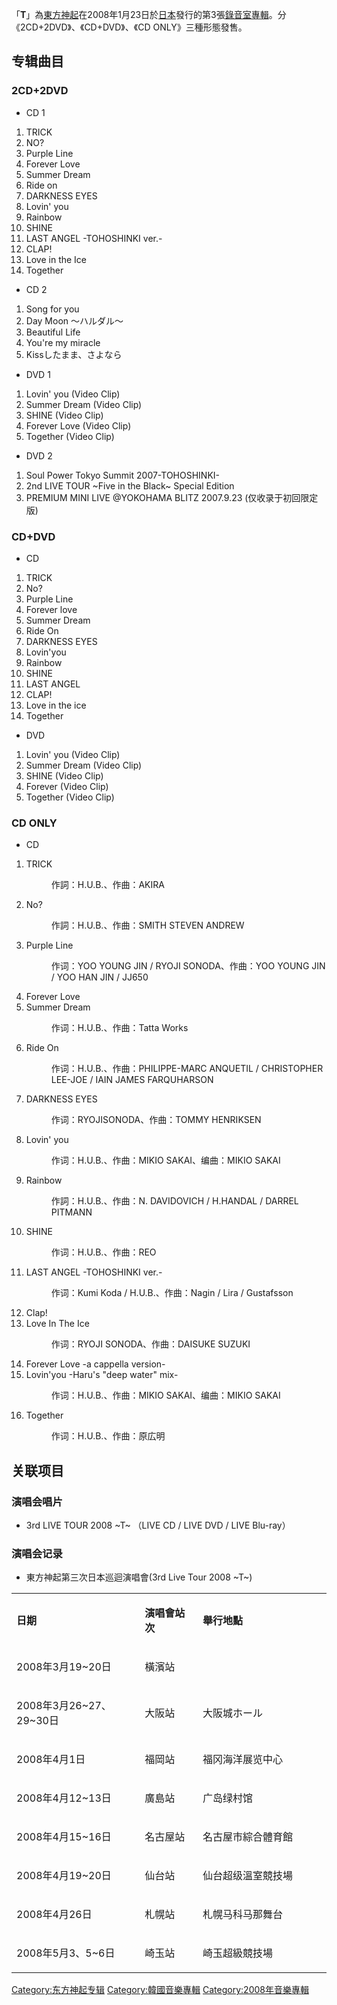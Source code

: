 {{unreferenced|time=2014-03-16T03:54:10+00:00}}
{{Infobox Album
| Name           = T
| Type           = [[錄音室專輯|錄音室專輯]]
| Artist         = [[東方神起|東方神起]]
| Released       = 2008年1月23日
| Recorded       = 日本
| Genre          = [[J-POP|J-POP]]<br />[[R&B|R&B]]
| Length         = <!--分秒-->
| Label          = [[rhythm_zone|rhythm zone]]
| Producer       = 
| Chart position = * Oricon周间销售名次：第4位
}}
「'''T'''」為[[東方神起|東方神起]]在2008年1月23日於[[日本|日本]]發行的第3張[[錄音室專輯|錄音室專輯]]。分《2CD+2DVD》、《CD+DVD》、《CD ONLY》三種形態發售。
== 专辑曲目 ==
=== 2CD+2DVD ===
* CD 1
# TRICK
# NO?
# Purple Line
# Forever Love
# Summer Dream
# Ride on
# DARKNESS EYES
# Lovin' you
# Rainbow
# SHINE
# LAST ANGEL -TOHOSHINKI ver.-
# CLAP!
# Love in the Ice
# Together
* CD 2
# Song for you
# Day Moon ～ハルダル～
# Beautiful Life
# You're my miracle
# Kissしたまま、さよなら
* DVD 1
# Lovin' you (Video Clip)
# Summer Dream (Video Clip)
# SHINE (Video Clip)
# Forever Love (Video Clip)
# Together (Video Clip)
* DVD 2
# Soul Power Tokyo Summit 2007-TOHOSHINKI-
# 2nd LIVE TOUR ~Five in the Black~ Special Edition
# PREMIUM MINI LIVE @YOKOHAMA BLITZ 2007.9.23       (仅收录于初回限定版)
=== CD+DVD ===
* CD
# TRICK
# No?
# Purple Line
# Forever love
# Summer Dream
# Ride On
# DARKNESS EYES
# Lovin&apos;you
# Rainbow
# SHINE
# LAST ANGEL
# CLAP!
# Love in the ice
# Together
* DVD
# Lovin' you (Video Clip)
# Summer Dream (Video Clip)
# SHINE (Video Clip)
# Forever (Video Clip)
# Together (Video Clip)
=== CD ONLY ===
* CD
# TRICK
#:作詞：H.U.B.、作曲：AKIRA
# No?
#:作詞：H.U.B.、作曲：SMITH STEVEN ANDREW
# Purple Line
#:作词：YOO YOUNG JIN / RYOJI SONODA、作曲：YOO YOUNG JIN / YOO HAN JIN / JJ650
# Forever Love
# Summer Dream
#:作词：H.U.B.、作曲：Tatta Works
# Ride On
#:作词：H.U.B.、作曲：PHILIPPE-MARC ANQUETIL / CHRISTOPHER LEE-JOE / IAIN JAMES FARQUHARSON
# DARKNESS EYES
#:作词：RYOJISONODA、作曲：TOMMY HENRIKSEN
# Lovin' you
#:作词：H.U.B.、作曲：MIKIO SAKAI、编曲：MIKIO SAKAI
# Rainbow
#:作詞：H.U.B.、作曲：N. DAVIDOVICH / H.HANDAL / DARREL PITMANN
# SHINE
#:作词：H.U.B.、作曲：REO
# LAST ANGEL -TOHOSHINKI ver.-
#:作词：Kumi Koda / H.U.B.、作曲：Nagin / Lira / Gustafsson
# Clap!
# Love In The Ice
#:作词：RYOJI SONODA、作曲：DAISUKE SUZUKI
# Forever Love -a cappella version-
# Lovin'you -Haru's "deep water" mix-
#:作词：H.U.B.、作曲：MIKIO SAKAI、编曲：MIKIO SAKAI
# Together
#:作词：H.U.B.、作曲：原広明

== 关联项目 ==
=== 演唱会唱片===
* 3rd LIVE TOUR 2008 ~T~   （LIVE CD / LIVE DVD / LIVE Blu-ray）
=== 演唱会记录 === 
* 東方神起第三次日本巡迴演唱會(3rd Live Tour 2008 ~T~)
{|class=wikitable width=50%
|- style="background: red; color:white" align=center
|style="width:10%"|'''日期'''||style="width:5%"|'''演唱會站次'''||style="width:12%"|'''舉行地點'''
|-
| 2008年3月19~20日 || 橫濱站 || 
|-
| 2008年3月26~27、29~30日 || 大阪站 || 大阪城ホール
|-
| 2008年4月1日 || 福岡站 ||  福冈海洋展览中心
|-
| 2008年4月12~13日 || 廣島站 || 广岛绿村馆
|-
| 2008年4月15~16日 || 名古屋站 || 名古屋市綜合體育館 
|-
| 2008年4月19~20日 || 仙台站 || 仙台超级溫室競技場
|-
| 2008年4月26日 || 札幌站 || 札幌马科马那舞台
|-
| 2008年5月3、5~6日 || 崎玉站 || 崎玉超級競技場
|}

[[Category:东方神起专辑|Category:东方神起专辑]]
[[Category:韓國音樂專輯|Category:韓國音樂專輯]]
[[Category:2008年音樂專輯|Category:2008年音樂專輯]]